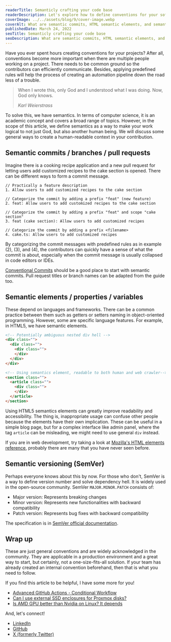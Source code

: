 ```yaml
---
readerTitle: Semanticly crafting your code base
readerDescription: Let's explore how to define conventions for your software project using a semantic approach.
coverImage: ../../assets/blog/9/cover-image.webp
coverAlt: What are semantic commits, HTML semantic elements, and semantic versioning? How to organize your software project with semantics?
publishedDate: March 24, 2022
seoTitle: Semanticly crafting your code base
seoDescription: What are semantic commits, HTML semantic elements, and semantic versioning? How to organize your software project with semantics?
---
```



Have you ever spent hours creating conventions for your projects? After all, conventions become more important when there are multiple people working on a project. There needs to be common ground so the contributors can efficiently communicate. Besides, applying predefined rules will help the process of creating an automation pipeline down the road less of a trouble.

> When I wrote this, only God and I understood what I was doing. Now, God only knows.
>
>  <cite>Karl Weierstrass</cite>

To solve this, we have semantics. In terms of computer science, it is an academic concept and covers a broad range of topics. However, in the scope of this article, we define semantics as a way to make your work logical to not just God, but also another human being. We will discuss some general ways to create a human-readable context in your contribution.

## Semantic commits / branches / pull requests

Imagine there is a cooking recipe application and a new pull request for letting users add customized recipes to the cake section is opened. There can be different ways to form a commit message.

```
// Practically a feature description
1. Allow users to add customized recipes to the cake section

// Categorize the commit by adding a prefix "feat" (new feature)
2. feat: Allow users to add customized recipes to the cake section

// Categorize the commit by adding a prefix "feat" and scope "cake section"
3. feat (cake section): Allow users to add customized recipes

// Categorize the commit by adding a prefix <filename>
4. cake.ts: Allow users to add customized recipes
```


<BlogPicture imageMetadata={image1} alt='Conventional commit example.' />

By categorizing the commit messages with predefined rules as in example (2), (3), and (4), the contributors can quickly have a sense of what the commit is about, especially when the commit message is usually collapsed in code editors or IDEs.


[Conventional Commits](https://www.conventionalcommits.org/en/v1.0.0/) should be a good place to start with semantic commits. Pull request titles or branch names can be adapted from the guide too.

## Semantic elements / properties / variables

These depend on languages and frameworks. There can be a common practice between them such as getters or setters naming in object-oriented programming. However, some are specific language features. For example, in HTML5, we have semantic elements.

```html showLineNumbers
<!-- Potentially ambiguous nested div hell -->
<div class="">
  <div class="">
    <div class="">
    </div>
  </div>
</div>

<!-- Using semantics element, readable to both human and web crawler-->
<section class="">
  <article class="">
    <div class="">
    </div>
  </article>
</section>
```

Using HTML5 semantics elements can greatly improve readability and accessibility. The thing is, inappropriate usage can confuse other people because the elements have their own implication. These can be useful in a simple blog page, but for a complex interface like admin panel, where the tag `article` can be misleading, we might need to use general `div` instead.

If you are in web development, try taking a look at [Mozilla's HTML elements reference](https://developer.mozilla.org/en-US/docs/Web/HTML/Element), probably there are many that you have never seen before.

## Semantic versioning (SemVer)

Perhaps everyone knows about this by now. For those who don't, SemVer is a way to define version number and solve dependency hell. It is widely used in the open-source community. SemVer `MAJOR.MINOR.PATCH` consists of:

- Major version: Represents breaking changes
- Minor version: Represents new functionalities with backward compatibility
- Patch version: Represents bug fixes with backward compatibility

The specification is in [SemVer official documentation](https://semver.org/).

## Wrap up

These are just general conventions and are widely acknowledged in the community. They are applicable in a production environment and a great way to start, but certainly, not a one-size-fits-all solution. If your team has already created an internal convention beforehand, then that is what you need to follow.

If you find this article to be helpful, I have some more for you!

- [Advanced GitHub Actions - Conditional Workflow](/advanced-github-actions-conditional-workflow)
- [Can I use external SSD enclosures for Proxmox disks?](/can-i-use-external-ssd-enclosures-for-proxmox-disks)
- [Is AMD GPU better than Nvidia on Linux? It depends](/is-amd-gpu-better-than-nvidia-on-linux)

And, let's connect!

- [LinkedIn](https://www.linkedin.com/in/hunghvu/)
- [GitHub](https://github.com/hunghvu)
- [X (formerly Twitter)](https://x.com/hunghvu_dev)
